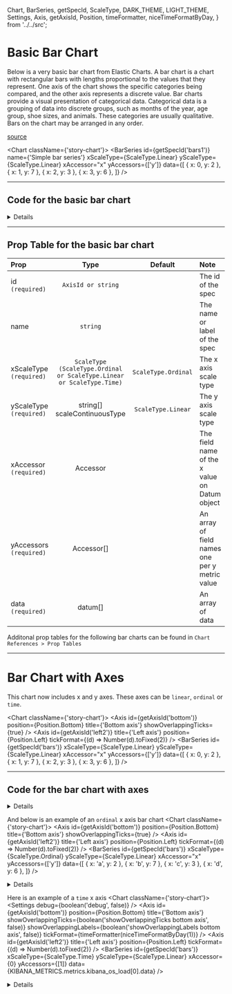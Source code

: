   Chart,
  BarSeries,
  getSpecId,
  ScaleType,
  DARK_THEME,
  LIGHT_THEME,
  Settings,
  Axis,
  getAxisId,
  Position,
  timeFormatter,
  niceTimeFormatByDay,
} from '../../src';

<Meta title="Types of charts/Bar Charts/Basic and with axes" />

# Basic Bar Chart
Below is a very basic bar chart from Elastic Charts. A bar chart is a chart with rectangular bars with lengths proportional to the values that they represent.  One axis of the chart shows the specific categories being compared, and the other axis represents a discrete value.
Bar charts provide a visual presentation of categorical data. Categorical data is a grouping of data into discrete groups, such as months of the year, age group, shoe sizes, and animals. These categories are usually qualitative. Bars on the chart may be arranged in any order.

[source](https://datavizproject.com/data-type/bar-chart/)

<Chart className={'story-chart'}>
    <BarSeries
    id={getSpecId('bars1')}
    name={'Simple bar series'}
    xScaleType={ScaleType.Linear}
    yScaleType={ScaleType.Linear}
    xAccessor="x"
    yAccessors={['y']}
    data={[
    { x: 0, y: 2 },
    { x: 1, y: 7 },
    { x: 2, y: 3 },
    { x: 3, y: 6 },
    ]}
    />
</Chart>


***


## Code for the basic bar chart 
<details>

``` js
<Chart className={'story-chart'}>
    <BarSeries
    id={getSpecId('bars1')}
    name={'Simple bar series'}
    xScaleType={ScaleType.Linear}
    yScaleType={ScaleType.Linear}
    xAccessor="x"
    yAccessors={['y']}
    data={[
    { x: 0, y: 2 },
    { x: 1, y: 7 },
    { x: 2, y: 3 },
    { x: 3, y: 6 },
    ]}
    />
</Chart>
```

</details>

***
## Prop Table for the basic bar chart

| Prop | Type | Default | Note |
|:------|:------:|:---------:|:------|
| id  `(required)` | `AxisId or string` |  | The id of the spec |
| name | `string` | | The name or label of the spec |
| xScaleType `(required)`| `ScaleType (ScaleType.Ordinal or ScaleType.Linear or ScaleType.Time)` | `ScaleType.Ordinal` | The x axis scale type |
| yScaleType `(required)`| string[] scaleContinuousType | `ScaleType.Linear` | The y axis scale type |
| xAccessor `(required)`| Accessor |  | The field name of the x value on Datum object |
| yAccessors `(required)`| Accessor[] |  | An array of field names one per y metric value |
| data `(required)` | datum[] |  | An array of data |

Additonal prop tables for the following bar charts can be found in `Chart References > Prop Tables`
***

# Bar Chart with Axes 

This chart now includes x and y axes. These axes can be `linear`, `ordinal` or `time`. 

<Chart className={'story-chart'}>
    <Settings theme={LIGHT_THEME} />
    <Axis id={getAxisId('bottom')} position={Position.Bottom} title={'Bottom axis'} showOverlappingTicks={true} />
    <Axis
    id={getAxisId('left2')}
    title={'Left axis'}
    position={Position.Left}
    tickFormat={(d) => Number(d).toFixed(2)}
    />
    <BarSeries
    id={getSpecId('bars')}
    xScaleType={ScaleType.Linear}
    yScaleType={ScaleType.Linear}
    xAccessor="x"
    yAccessors={['y']}
    data={[
        { x: 0, y: 2 },
        { x: 1, y: 7 },
        { x: 2, y: 3 },
        { x: 3, y: 6 },
    ]}
    />
</Chart>

***
## Code for the bar chart with axes
<details>

```js
<Chart className={'story-chart'}>
    <Settings theme={LIGHT_THEME} />
    <Axis id={getAxisId('bottom')} position={Position.Bottom} title={'Bottom axis'} showOverlappingTicks={true} />
    <Axis
    id={getAxisId('left2')}
    title={'Left axis'}
    position={Position.Left}
    tickFormat={(d:any) => Number(d).toFixed(2)}
    />
    <BarSeries
    id={getSpecId('bars')}
    xScaleType={ScaleType.Linear}
    yScaleType={ScaleType.Linear}
    xAccessor="x"
    yAccessors={['y']}
    data={[
        { x: 0, y: 2 },
        { x: 1, y: 7 },
        { x: 2, y: 3 },
        { x: 3, y: 6 },
    ]}
    />
</Chart>
```
</details>

And below is an example of an `ordinal` x axis bar chart
<Chart className={'story-chart'}>
    <Axis id={getAxisId('bottom')} position={Position.Bottom} title={'Bottom axis'} showOverlappingTicks={true} />
    <Axis
    id={getAxisId('left2')}
    title={'Left axis'}
    position={Position.Left}
    tickFormat={(d) => Number(d).toFixed(2)}
    />
    <BarSeries
    id={getSpecId('bars')}
    xScaleType={ScaleType.Ordinal}
    yScaleType={ScaleType.Linear}
    xAccessor="x"
    yAccessors={['y']}
    data={[
        { x: 'a', y: 2 },
        { x: 'b', y: 7 },
        { x: 'c', y: 3 },
        { x: 'd', y: 6 },
    ]}
    />
</Chart>

<details> 

```js
<Chart className={'story-chart'}>
    <Axis id={getAxisId('bottom')} position={Position.Bottom} title={'Bottom axis'} showOverlappingTicks={true} />
    <Axis
    id={getAxisId('left2')}
    title={'Left axis'}
    position={Position.Left}
    tickFormat={(d) => Number(d).toFixed(2)}
    />

    <BarSeries
    id={getSpecId('bars')}
    xScaleType={ScaleType.Ordinal}
    yScaleType={ScaleType.Linear}
    xAccessor="x"
    yAccessors={['y']}
    data={[
        { x: 'a', y: 2 },
        { x: 'b', y: 7 },
        { x: 'c', y: 3 },
        { x: 'd', y: 6 },
    ]}
    />
</Chart>
```
</details>

Here is an example of a `time` x axis
<Chart className={'story-chart'}>
    <Settings debug={boolean('debug', false)} />
    <Axis
        id={getAxisId('bottom')}
        position={Position.Bottom}
        title={'Bottom axis'}
        showOverlappingTicks={boolean('showOverlappingTicks bottom axis', false)}
        showOverlappingLabels={boolean('showOverlappingLabels bottom axis', false)}
        tickFormat={timeFormatter(niceTimeFormatByDay(1))}
    />
    <Axis
        id={getAxisId('left2')}
        title={'Left axis'}
        position={Position.Left}
        tickFormat={(d) => Number(d).toFixed(2)}
    />
    <BarSeries
        id={getSpecId('bars')}
        xScaleType={ScaleType.Time}
        yScaleType={ScaleType.Linear}
        xAccessor={0}
        yAccessors={[1]}
        data={KIBANA_METRICS.metrics.kibana_os_load[0].data}
    />
</Chart>

<details>

```js
<Chart className={'story-chart'}>
    <Settings debug={boolean('debug', false)} />
    <Axis
        id={getAxisId('bottom')}
        position={Position.Bottom}
        title={'Bottom axis'}
        showOverlappingTicks={boolean('showOverlappingTicks bottom axis', false)}
        showOverlappingLabels={boolean('showOverlappingLabels bottom axis', false)}
        tickFormat={timeFormatter(niceTimeFormatByDay(1))}
    />
    <Axis
        id={getAxisId('left2')}
        title={'Left axis'}
        position={Position.Left}
        tickFormat={(d) => Number(d).toFixed(2)}
    />
    <BarSeries
        id={getSpecId('bars')}
        xScaleType={ScaleType.Time}
        yScaleType={ScaleType.Linear}
        xAccessor={0}
        yAccessors={[1]}
        data={KIBANA_METRICS.metrics.kibana_os_load[0].data}
    />
</Chart>
```
</details>
